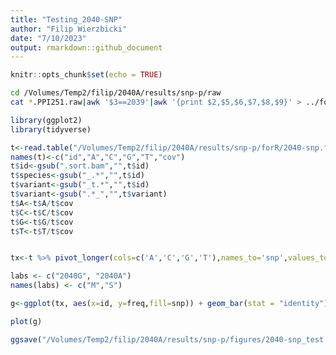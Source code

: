 ```yaml
---
title: "Testing_2040-SNP"
author: "Filip Wierzbicki"
date: "7/10/2023"
output: rmarkdown::github_document
---
```


```r
knitr::opts_chunk$set(echo = TRUE)
```

```bash
cd /Volumes/Temp2/filip/2040A/results/snp-p/raw
cat *.PPI251.raw|awk '$3==2039'|awk '{print $2,$5,$6,$7,$8,$9}' > ../forR/2040-snp.forR


```


```R
library(ggplot2)
library(tidyverse)

t<-read.table("/Volumes/Temp2/filip/2040A/results/snp-p/forR/2040-snp.forR")
names(t)<-c("id","A","C","G","T","cov")
t$id<-gsub(".sort.bam","",t$id)
t$species<-gsub("_.*","",t$id)
t$variant<-gsub("_t.*","",t$id)
t$variant<-gsub(".*_","",t$variant)
t$A<-t$A/t$cov
t$C<-t$C/t$cov
t$G<-t$G/t$cov
t$T<-t$T/t$cov


tx<-t %>% pivot_longer(cols=c('A','C','G','T'),names_to='snp',values_to='freq')

labs <- c("2040G", "2040A")
names(labs) <- c("M","S")

g<-ggplot(tx, aes(x=id, y=freq,fill=snp)) + geom_bar(stat = "identity")+theme(legend.title = element_blank(), axis.title.x=element_blank(),axis.title.y=element_blank(),axis.text.x = element_text(angle=45,vjust = 1,hjust = 1,size=5)) +facet_wrap(variant~species,scales = "free",labeller = labeller(variant=labs))

plot(g)

ggsave("/Volumes/Temp2/filip/2040A/results/snp-p/figures/2040-snp_test.pdf",width=12,height=6)



```


